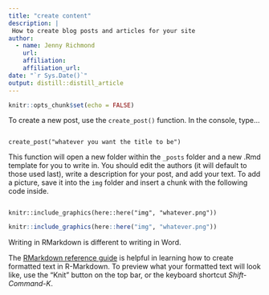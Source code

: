 ```yaml
---
title: "create content"
description: |
 How to create blog posts and articles for your site
author:
  - name: Jenny Richmond
    url: 
    affiliation: 
    affiliation_url:
date: "`r Sys.Date()`"
output: distill::distill_article
---
```


```r
knitr::opts_chunk$set(echo = FALSE)
```

To create a new post, use the `create_post()` function. In the console, type...

```

create_post("whatever you want the title to be")

```

This function will open a new folder within the `_posts` folder and a new .Rmd template for you to write in. You should edit the authors (it will default to those used last), write a description for your post, and add your text. To add a picture, save it into the `img` folder and insert a chunk with the following code inside. 

```

knitr::include_graphics(here::here("img", "whatever.png"))

```

```r

knitr::include_graphics(here::here("img", "whatever.png"))

```



Writing in RMarkdown is different to writing in Word. 

The [RMarkdown reference guide](https://rstudio.com/wp-content/uploads/2015/03/rmarkdown-reference.pdf?_ga=2.15167350.1148129883.1606704012-1288179797.1570929100) is helpful in learning how to create formatted text in R-Markdown. To preview what your formatted text will look like, use the "Knit" button on the top bar, or the keyboard shortcut *Shift-Command-K*. 









